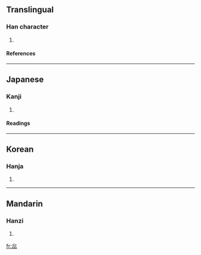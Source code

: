 ==Translingual==
===Han character===
{{Han char|rn=61|rad=心|as=08|sn=12|four=3333<sub>0</sub>|canj=心心心 (PPP)}}
# {{defn|Han|sort=心08}}
====References====
{{Han ref|kx=0391.270|dkj=10826|dj=0727.030|hdz=42312.080|uh=60E2|ud=24802|bh=D8FB|bd=55547}}
----
==Japanese==
===Kanji===
{{ja-kanji|grade=|rs=心08}}
# {{defn|Japanese}} 
====Readings====
{{ja-readings|on=[[さ]] (sa), [[すい]] (sui), [[ずい]] (zui), [[に]] (ni)|kun=[[うたがう]] (utagau)}}
----
==Korean==
===Hanja===
{{ko-hanja|hangeul=솨|eumhun=|rv=swa|mr=swa|y=swa}}
# {{defn|Korean}}
----
==Mandarin==
===Hanzi===
{{cmn-hanzi|pin=[[rǔi]] (rui3), [[suǒ]] (suo3)|wg=jui<sup>3</sup>, so<sup>3</sup>}}
# {{defn|Mandarin}}

[[fr:惢]]